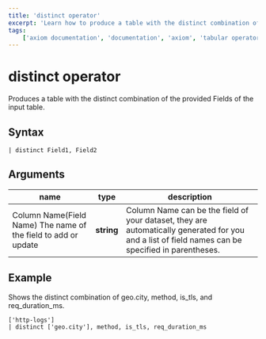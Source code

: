 ```yaml
---
title: 'distinct operator'
excerpt: 'Learn how to produce a table with the distinct combination of the provided fields of your dataset.'
tags:
    ['axiom documentation', 'documentation', 'axiom', 'tabular operators', 'distinct operator']
---
```



# distinct operator

Produces a table with the distinct combination of the provided Fields of the input table.

## Syntax

```apl copy
| distinct Field1, Field2
```

<RunInPlayGround 
    href="https://play.axiom.co/axiom-play-qf1k/explorer?initForm=%7B%22apl%22%3A%22%5B%27sample-http-logs%27%5D%5Cn%7C%20distinct%20content_type%2C%20method%22%2C%22queryOptions%22%3A%7B%22quickRange%22%3A%2230d%22%7D%7D" 
    target="_blank" 
    rel="noopener noreferrer"
/>

## Arguments

| **name**     | **type** | **description**  |                                
| --------------------------------------- | ----------- | ---------------------------|                                                                                                                          
| Column Name(Field Name) The name of the field to add or update | **string** | Column Name can be the field of your dataset, they are automatically generated for you and a list of field names can be specified in parentheses.|

## Example

Shows the distinct combination of geo.city, method, is_tls, and req_duration_ms.

```apl copy
['http-logs']
| distinct ['geo.city'], method, is_tls, req_duration_ms
```

<RunInPlayGround 
    href="https://play.axiom.co/axiom-play-qf1k/explorer?initForm=%7B%22apl%22%3A%22%5B%27sample-http-logs%27%5D%5Cn%7C%20distinct%20content_type%2C%20method%22%2C%22queryOptions%22%3A%7B%22quickRange%22%3A%2230d%22%7D%7D" 
    target="_blank" 
    rel="noopener noreferrer"
/>
